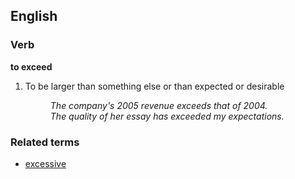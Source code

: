 ==English==
===Verb===
'''to exceed''' 
#To be larger than something else or than expected or desirable
#:''The company's 2005 revenue exceeds that of 2004.''
#:''The quality of her essay has exceeded my expectations.''

===Related terms===
* [[excessive]]